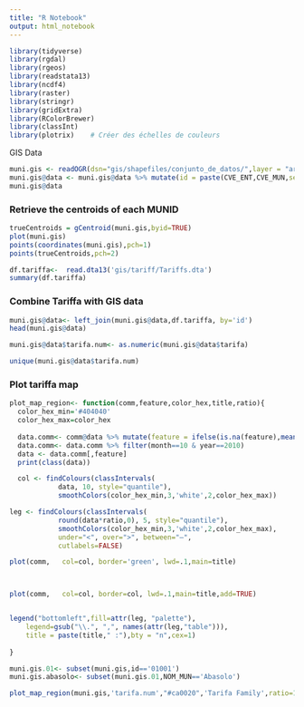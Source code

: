 ```yaml
---
title: "R Notebook"
output: html_notebook
---
```


```r
library(tidyverse)
library(rgdal)
library(rgeos)
library(readstata13)
library(ncdf4)
library(raster)
library(stringr)
library(gridExtra)
library(RColorBrewer)
library(classInt)
library(plotrix)    # Créer des échelles de couleurs

```
GIS Data
```r
muni.gis <- readOGR(dsn="gis/shapefiles/conjunto_de_datos/",layer = "areas_geoestadisticas_municipales")
muni.gis@data <- muni.gis@data %>% mutate(id = paste(CVE_ENT,CVE_MUN,sep=''))
muni.gis@data
```
### Retrieve the centroids of each MUNID
```r
trueCentroids = gCentroid(muni.gis,byid=TRUE)
plot(muni.gis)
points(coordinates(muni.gis),pch=1)
points(trueCentroids,pch=2)
```



```r
df.tariffa<-  read.dta13('gis/tariff/Tariffs.dta')
summary(df.tariffa)
```
### Combine Tariffa with GIS data
```r
muni.gis@data<- left_join(muni.gis@data,df.tariffa, by='id')
head(muni.gis@data)

muni.gis@data$tarifa.num<- as.numeric(muni.gis@data$tarifa)

unique(muni.gis@data$tarifa.num)
```
### Plot tariffa map

```r
plot_map_region<- function(comm,feature,color_hex,title,ratio){
  color_hex_min='#404040'
  color_hex_max=color_hex
  
  data.comm<- comm@data %>% mutate(feature = ifelse(is.na(feature),mean(feature),feature))
  data.comm<- data.comm %>% filter(month==10 & year==2010)
  data <- data.comm[,feature]
  print(class(data))

  col <- findColours(classIntervals(
            data, 10, style="quantile"),
            smoothColors(color_hex_min,3,'white',2,color_hex_max))

leg <- findColours(classIntervals(
            round(data*ratio,0), 5, style="quantile"),
            smoothColors(color_hex_min,3,'white',2,color_hex_max),
            under="<", over=">", between="–",
            cutlabels=FALSE)

plot(comm,   col=col, border='green', lwd=.1,main=title)



plot(comm,   col=col, border=col, lwd=.1,main=title,add=TRUE)


legend("bottomleft",fill=attr(leg, "palette"),
    legend=gsub("\\.", ",", names(attr(leg,"table"))),
    title = paste(title," :"),bty = "n",cex=1)
  
}

muni.gis.01<- subset(muni.gis,id=='01001')
muni.gis.abasolo<- subset(muni.gis.01,NOM_MUN=='Abasolo')

plot_map_region(muni.gis,'tarifa.num',"#ca0020",'Tarifa Family',ratio=1)
```




